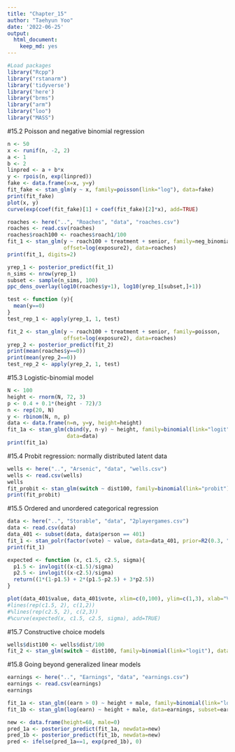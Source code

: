 ```yaml
---
title: "Chapter_15"
author: "Taehyun Yoo"
date: '2022-06-25'
output: 
  html_document: 
    keep_md: yes
---
```


```r
#Load packages
library("Rcpp")
library("rstanarm")
library('tidyverse')
library('here')
library("brms")
library("arm")
library("loo")
library("MASS")
```

#15.2 Poisson and negative binomial regression
```r
n <- 50
x <- runif(n, -2, 2)
a <- 1
b <- 2
linpred <- a + b*x
y <- rpois(n, exp(linpred))
fake <- data.frame(x=x, y=y)
fit_fake <- stan_glm(y ~ x, family=poisson(link="log"), data=fake)
print(fit_fake)
plot(x, y)
curve(exp(coef(fit_fake)[1] + coef(fit_fake)[2]*x), add=TRUE)

roaches <- here("..", "Roaches", "data", "roaches.csv")
roaches <- read.csv(roaches)
roaches$roach100 <- roaches$roach1/100
fit_1 <- stan_glm(y ~ roach100 + treatment + senior, family=neg_binomial_2,
                  offset=log(exposure2), data=roaches)
print(fit_1, digits=2)

yrep_1 <- posterior_predict(fit_1)
n_sims <- nrow(yrep_1)
subset <- sample(n_sims, 100)
ppc_dens_overlay(log10(roaches$y+1), log10(yrep_1[subset,]+1))

test <- function (y){
  mean(y==0)
}
test_rep_1 <- apply(yrep_1, 1, test)

fit_2 <- stan_glm(y ~ roach100 + treatment + senior, family=poisson,
                  offset=log(exposure2), data=roaches)
yrep_2 <- posterior_predict(fit_2)
print(mean(roaches$y==0))
print(mean(yrep_2==0))
test_rep_2 <- apply(yrep_2, 1, test)
```

#15.3 Logistic-binomial model
```r
N <- 100
height <- rnorm(N, 72, 3)
p <- 0.4 + 0.1*(height - 72)/3
n <- rep(20, N)
y <- rbinom(N, n, p)
data <- data.frame(n=n, y=y, height=height)
fit_1a <- stan_glm(cbind(y, n-y) ~ height, family=binomial(link="logit"),
                   data=data)
print(fit_1a)
```

#15.4 Probit regression: normally distributed latent data
```r
wells <- here("..", "Arsenic", "data", "wells.csv")
wells <- read.csv(wells)
wells
fit_probit <- stan_glm(switch ~ dist100, family=binomial(link="probit"), data=wells)
print(fit_probit)
```

#15.5 Ordered and unordered categorical regression
```r
data <- here("..", "Storable", "data", "2playergames.csv")
data <- read.csv(data)
data_401 <- subset(data, data$person == 401)
fit_1 <- stan_polr(factor(vote) ~ value, data=data_401, prior=R2(0.3, "mean"))
print(fit_1)

expected <- function (x, c1.5, c2.5, sigma){
  p1.5 <- invlogit((x-c1.5)/sigma)
  p2.5 <- invlogit((x-c2.5)/sigma)
  return((1*(1-p1.5) + 2*(p1.5-p2.5) + 3*p2.5))
}

plot(data_401$value, data_401$vote, xlim=c(0,100), ylim=c(1,3), xlab="Value", ylab="Vote")
#lines(rep(c1.5, 2), c(1,2))
#%lines(rep(c2.5, 2), c(2,3))
#%curve(expected(x, c1.5, c2.5, sigma), add=TRUE)
```

#15.7 Constructive choice models
```r
wells$dist100 <- wells$dist/100
fit_2 <- stan_glm(switch ~ dist100, family=binomial(link="logit"), data=wells)
```

#15.8 Going beyond generalized linear models
```r
earnings <- here("..", "Earnings", "data", "earnings.csv")
earnings <- read.csv(earnings)
earnings

fit_1a <- stan_glm((earn > 0) ~ height + male, family=binomial(link="logit"), data=earnings)
fit_1b <- stan_glm(log(earn) ~ height + male, data=earnings, subset=earn>0)

new <- data.frame(height=68, male=0)
pred_1a <- posterior_predict(fit_1a, newdata=new)
pred_1b <- posterior_predict(fit_1b, newdata=new)
pred <- ifelse(pred_1a==1, exp(pred_1b), 0)
```
